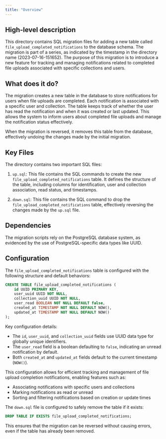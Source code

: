 ```yaml
---
title: "Overview"
---
```


## High-level description
This directory contains SQL migration files for adding a new table called `file_upload_completed_notifications` to the database schema. The migration is part of a series, as indicated by the timestamp in the directory name (2023-07-16-151652). The purpose of this migration is to introduce a new feature for tracking and managing notifications related to completed file uploads associated with specific collections and users.

## What does it do?
The migration creates a new table in the database to store notifications for users when file uploads are completed. Each notification is associated with a specific user and collection. The table keeps track of whether the user has read the notification and when it was created or last updated. This allows the system to inform users about completed file uploads and manage the notification status effectively.

When the migration is reversed, it removes this table from the database, effectively undoing the changes made by the initial migration.

## Key Files
The directory contains two important SQL files:

1. `up.sql`: This file contains the SQL commands to create the new `file_upload_completed_notifications` table. It defines the structure of the table, including columns for identification, user and collection association, read status, and timestamps.

2. `down.sql`: This file contains the SQL command to drop the `file_upload_completed_notifications` table, effectively reversing the changes made by the `up.sql` file.

## Dependencies
The migration scripts rely on the PostgreSQL database system, as evidenced by the use of PostgreSQL-specific data types like UUID.

## Configuration
The `file_upload_completed_notifications` table is configured with the following structure and default behaviors:

```sql
CREATE TABLE file_upload_completed_notifications (
    id UUID PRIMARY KEY,
    user_uuid UUID NOT NULL,
    collection_uuid UUID NOT NULL,
    user_read BOOLEAN NOT NULL DEFAULT false,
    created_at TIMESTAMP NOT NULL DEFAULT NOW(),
    updated_at TIMESTAMP NOT NULL DEFAULT NOW()
);
```

Key configuration details:
- The `id`, `user_uuid`, and `collection_uuid` fields use UUID data type for globally unique identifiers.
- The `user_read` field is a boolean defaulting to `false`, indicating an unread notification by default.
- Both `created_at` and `updated_at` fields default to the current timestamp (`NOW()`).

This configuration allows for efficient tracking and management of file upload completion notifications, enabling features such as:
- Associating notifications with specific users and collections
- Marking notifications as read or unread
- Sorting and filtering notifications based on creation or update times

The `down.sql` file is configured to safely remove the table if it exists:

```sql
DROP TABLE IF EXISTS file_upload_completed_notifications;
```

This ensures that the migration can be reversed without causing errors, even if the table has already been removed.